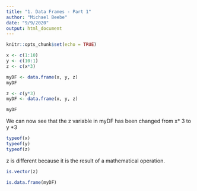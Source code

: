 ```yaml
---
title: "1. Data Frames - Part 1"
author: "Michael Beebe"
date: "9/9/2020"
output: html_document
---
```


```r
knitr::opts_chunk$set(echo = TRUE)
```

```r
x <- c(1:10)
y <- c(10:1)
z <- c(x*3)
```

```r
myDF <- data.frame(x, y, z)
myDF
```

```r
z <- c(y*3)
myDF <- data.frame(x, y, z)
```

```r
myDF
```

We can now see that the z variable in myDF has been changed from x* 3 to y *3

```r
typeof(x)
typeof(y)
typeof(z)
```

z is different because it is the result of a mathematical operation.

```r
is.vector(z)
```
```r
is.data.frame(myDF)
```


